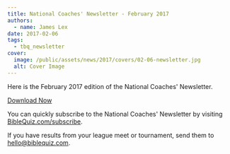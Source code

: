 ```yaml
---
title: National Coaches' Newsletter - February 2017
authors:
  - name: James Lex
date: 2017-02-06
tags:
  - tbq_newsletter
cover:
  image: /public/assets/news/2017/covers/02-06-newsletter.jpg
  alt: Cover Image
---
```


Here is the February 2017 edition of the National Coaches' Newsletter.

<a href="/assets/news/2017/02-newsletter.pdf" class="btn btn-primary">Download Now</a>

You can quickly subscribe to the National Coaches' Newsletter by visiting [BibleQuiz.com/subscribe](/subscribe).

If you have results from your league meet or tournament, send them to [hello@biblequiz.com](mailto:hello@biblequiz.com).
